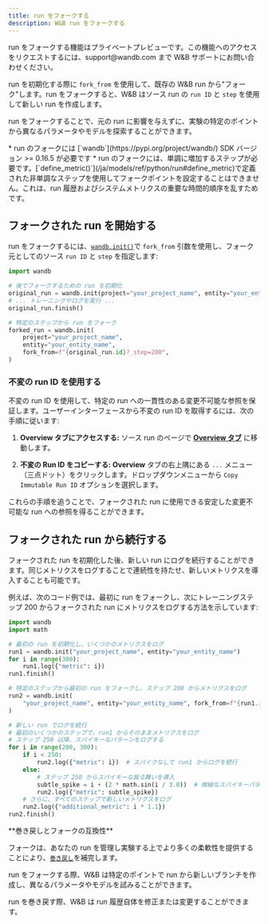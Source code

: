 ```yaml
---
title: run をフォークする
description: W&B run をフォークする
---
```


<Warning>
run をフォークする機能はプライベートプレビューです。この機能へのアクセスをリクエストするには、support@wandb.com まで W&B サポートにお問い合わせください。
</Warning>

run を初期化する際に `fork_from` を使用して、既存の W&B run から"フォーク"します。run をフォークすると、W&B はソース run の `run ID` と `step` を使用して新しい run を作成します。

run をフォークすることで、元の run に影響を与えずに、実験の特定のポイントから異なるパラメータやモデルを探索することができます。

<Note>
* run のフォークには [`wandb`](https://pypi.org/project/wandb/) SDK バージョン >= 0.16.5 が必要です
* run のフォークには、単調に増加するステップが必要です。[`define_metric()`](/ja/models/ref/python/run#define_metric)で定義された非単調なステップを使用してフォークポイントを設定することはできません。これは、run 履歴およびシステムメトリクスの重要な時間的順序を乱すためです。
</Note>

## フォークされた run を開始する

run をフォークするには、[`wandb.init()`](/ja/models/ref/python/init)で `fork_from` 引数を使用し、フォーク元としてのソース `run ID` と `step` を指定します:

```python
import wandb

# 後でフォークするための run を初期化
original_run = wandb.init(project="your_project_name", entity="your_entity_name")
# ... トレーニングやログを実行 ...
original_run.finish()

# 特定のステップから run をフォーク
forked_run = wandb.init(
    project="your_project_name",
    entity="your_entity_name",
    fork_from=f"{original_run.id}?_step=200",
)
```

### 不変の run ID を使用する

不変の run ID を使用して、特定の run への一貫性のある変更不可能な参照を保証します。ユーザーインターフェースから不変の run ID を取得するには、次の手順に従います:

1. **Overview タブにアクセスする:** ソース run のページで [**Overview タブ**](/ja/./#overview-tab) に移動します。

2. **不変の Run ID をコピーする:** **Overview** タブの右上隅にある `...` メニュー（三点ドット）をクリックします。ドロップダウンメニューから `Copy Immutable Run ID` オプションを選択します。

これらの手順を追うことで、フォークされた run に使用できる安定した変更不可能な run への参照を得ることができます。

## フォークされた run から続行する
フォークされた run を初期化した後、新しい run にログを続行することができます。同じメトリクスをログすることで連続性を持たせ、新しいメトリクスを導入することも可能です。

例えば、次のコード例では、最初に run をフォークし、次にトレーニングステップ 200 からフォークされた run にメトリクスをログする方法を示しています:

```python
import wandb
import math

# 最初の run を初期化し、いくつかのメトリクスをログ
run1 = wandb.init("your_project_name", entity="your_entity_name")
for i in range(300):
    run1.log({"metric": i})
run1.finish()

# 特定のステップから最初の run をフォークし、ステップ 200 からメトリクスをログ
run2 = wandb.init(
    "your_project_name", entity="your_entity_name", fork_from=f"{run1.id}?_step=200"
)

# 新しい run でログを続行
# 最初のいくつかのステップで、run1 からそのままメトリクスをログ
# ステップ 250 以降、スパイキーなパターンをログする
for i in range(200, 300):
    if i < 250:
        run2.log({"metric": i})  # スパイクなしで run1 からログを続行
    else:
        # ステップ 250 からスパイキーな振る舞いを導入
        subtle_spike = i + (2 * math.sin(i / 3.0))  # 微細なスパイキーパターンを適用
        run2.log({"metric": subtle_spike})
    # さらに、すべてのステップで新しいメトリクスをログ
    run2.log({"additional_metric": i * 1.1})
run2.finish()
```

<Note>
**巻き戻しとフォークの互換性**

フォークは、あなたの run を管理し実験する上でより多くの柔軟性を提供することにより、[`巻き戻し`](/ja/models/runs/rewind/)を補完します。

run をフォークする際、W&B は特定のポイントで run から新しいブランチを作成し、異なるパラメータやモデルを試みることができます。

run を巻き戻す際、W&B は run 履歴自体を修正または変更することができます。
</Note>